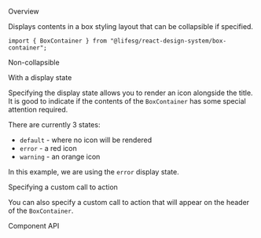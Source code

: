 
<Meta of={BoxContainerStories} />

<Title>BoxContainer</Title>

<Secondary>Overview</Secondary>

Displays contents in a box styling layout that can be collapsible if specified.

```tsx
import { BoxContainer } from "@lifesg/react-design-system/box-container";
```

<Canvas of={BoxContainerStories.Default} />

<Heading3>Non-collapsible</Heading3>

<Canvas of={BoxContainerStories.NonCollapsible} />

<Heading3>With a display state</Heading3>

Specifying the display state allows you to render an icon alongside the title. It is good to indicate if the contents
of the `BoxContainer` has some special attention required.

There are currently 3 states:

-   `default` - where no icon will be rendered
-   `error` - a red icon
-   `warning` - an orange icon

In this example, we are using the `error` display state.

<Canvas of={BoxContainerStories.WithDisplayState} />

<Heading3>Specifying a custom call to action</Heading3>

You can also specify a custom call to action that will appear on the header of the `BoxContainer`.

<Canvas of={BoxContainerStories.WithCustomCallToAction} />

<Secondary>Component API</Secondary>

<PropsTable />
